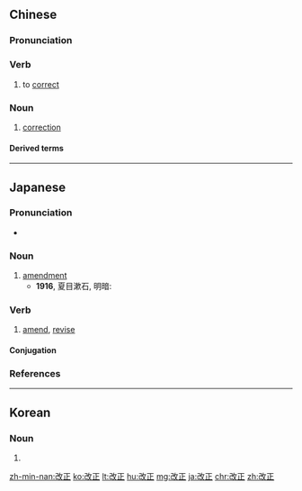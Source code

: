 ==Chinese==
{{zh-forms}}

===Pronunciation===
{{zh-pron
|m=gǎizhèng
|c=goi2 zing3
|h=pfs=kói-chṳn
|mn=kái-chèng
|cat=v,n
}}

===Verb===
{{zh-verb}}

# to [[correct]]
#: {{zh-x|改正 錯誤|to '''correct''' a mistake}}

===Noun===
{{zh-noun}}

# [[correction]]

====Derived terms====
{{zh-der|改正液}}

{{zh-cat|Elementary}}

----

==Japanese==
{{ja-kanjitab|かい|せい|yomi=on}}

===Pronunciation===
* {{ja-pron|かいせい|y=o|acc=0|acc_ref=NHK}}

===Noun===
{{ja-noun|かいせい}}

# [[amendment]]
#* '''1916''', 夏目漱石, 明暗:
#*: {{ja-usex|市区'''改正'''の結果、よほど以前に取り広げられた往来には、比較的よそで見られない幅があった。|しく '''かいせい''' の けっか、 よほど いぜん に とりひろげられた おうらい に は、 ひかくてき よそ で みられない はば が あった。|The result of the municipal redistricting was that some streets were widened to an extent unseen before.}}

===Verb===
{{ja-verb-suru|tr=trans|かいせい}}

# [[amend]], [[revise]]

====Conjugation====
{{ja-suru|かいせい}}

===References===
<references/>

----

==Korean==
{{ko-hanjatab}}

===Noun===
{{ko-noun|hj|hangeul=개정}}

# {{hanja form of|개정|[[amendment]]}}

[[zh-min-nan:改正]]
[[ko:改正]]
[[lt:改正]]
[[hu:改正]]
[[mg:改正]]
[[ja:改正]]
[[chr:改正]]
[[zh:改正]]